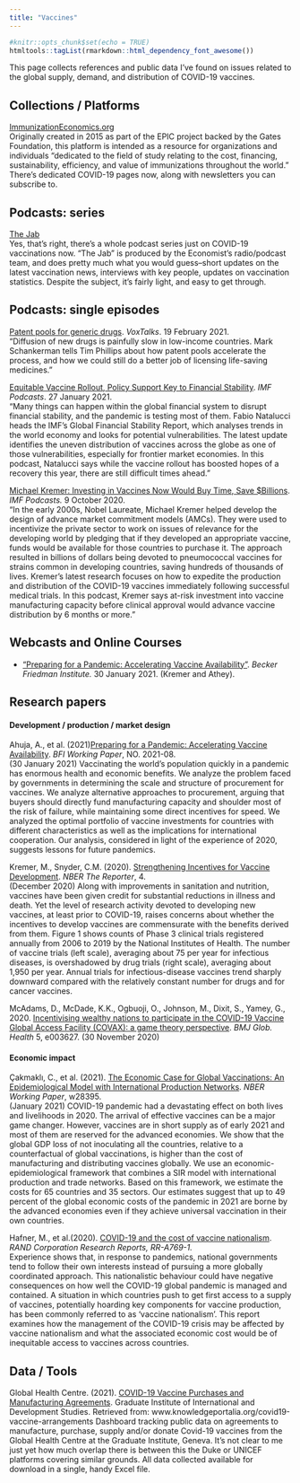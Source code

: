 ```yaml
---
title: "Vaccines"
---
```

```r
#knitr::opts_chunk$set(echo = TRUE)
htmltools::tagList(rmarkdown::html_dependency_font_awesome())
```

This page collects references and public data I've found on issues related to the global supply, demand, and distribution of COVID-19 vaccines. 

## Collections / Platforms

[ImmunizationEconomics.org](http://immunizationeconomics.org/)  
Originally created in 2015 as part of the EPIC project backed by the Gates Foundation, this platform is intended as a resource for organizations and individuals "dedicated to the field of study relating to the cost, financing, sustainability, efficiency, and value of immunizations throughout the world." There's dedicated COVID-19 pages now, along with newsletters you can subscribe to.  

    
## Podcasts: series  

[The Jab](https://www.economist.com/podcasts/2021/02/22/the-jab-a-new-podcast-from-the-economist)    
Yes, that's right, there's a whole podcast series just on COVID-19 vaccinations now. "The Jab" is produced by the Economist's radio/podcast team, and does pretty much what you would guess--short updates on the latest vaccination news, interviews with key people, updates on vaccination statistics. Despite the subject, it's fairly light, and easy to get through.  

  
## Podcasts: single episodes  

[Patent pools for generic drugs](https://voxeu.org/vox-talks/patent-pools-generic-drugs). *VoxTalks*. 19 February 2021.  
"Diffusion of new drugs is painfully slow in low-income countries. Mark Schankerman tells Tim Phillips about how patent pools accelerate the process, and how we could still do a better job of licensing life-saving medicines."

[Equitable Vaccine Rollout, Policy Support Key to Financial Stability](https://www.imf.org/en/News/Podcasts/All-Podcasts/2021/01/26/gfsr-update). *IMF Podcasts*. 27 January 2021.  
"Many things can happen within the global financial system to disrupt financial stability, and the pandemic is testing most of them. Fabio Natalucci heads the IMF's Global Financial Stability Report, which analyses trends in the world economy and looks for potential vulnerabilities. The latest update identifies the uneven distribution of vaccines across the globe as one of those vulnerabilities, especially for frontier market economies. In this podcast, Natalucci says while the vaccine rollout has boosted hopes of a recovery this year, there are still difficult times ahead."
  
[Michael Kremer: Investing in Vaccines Now Would Buy Time, Save $Billions](https://www.imf.org/en/News/Podcasts/All-Podcasts/2020/10/09/michael-kremer). *IMF Podcasts.* 9 October 2020.    
"In the early 2000s, Nobel Laureate, Michael Kremer helped develop the design of advance market commitment models (AMCs). They were used to incentivize the private sector to work on issues of relevance for the developing world by pledging that if they developed an appropriate vaccine, funds would be available for those countries to purchase it. The approach resulted in billions of dollars being devoted to pneumococcal vaccines for strains common in developing countries, saving hundreds of thousands of lives. Kremer's latest research focuses on how to expedite the production and distribution of the COVID-19 vaccines immediately following successful medical trials. In this podcast, Kremer says at-risk investment into vaccine manufacturing capacity before clinical approval would advance vaccine distribution by 6 months or more."  

  
## Webcasts and Online Courses  
    
* ["Preparing for a Pandemic: Accelerating Vaccine Availability"](https://bfi.uchicago.edu/insight/multimedia/preparing-for-a-pandemic-accelerating-vaccine-availability/). *Becker Friedman Institute.* 30 January 2021. (Kremer and Athey).   

  
<!-- ## Reports   -->

  
## Research papers

#### **Development / production / market design**

Ahuja, A., et al. (2021)[Preparing for a Pandemic: Accelerating Vaccine Availability](https://bfi.uchicago.edu/working-paper/preparing-for-a-pandemic-accelerating-vaccine-availability/). *BFI Working Paper*, NO. 2021-08.  
(30 January 2021) Vaccinating the world’s population quickly in a pandemic has enormous health and economic benefits. We analyze the problem faced by governments in determining the scale and structure of procurement for vaccines. We analyze alternative approaches to procurement, arguing that buyers should directly fund manufacturing capacity and shoulder most of the risk of failure, while maintaining some direct incentives for speed. We analyzed the optimal portfolio of vaccine investments for countries with different characteristics as well as the implications for international cooperation. Our analysis, considered in light of the experience of 2020, suggests lessons for future pandemics.

Kremer, M., Snyder, C.M. (2020). [Strengthening Incentives for Vaccine Development](https://www.nber.org/reporter/2020number4/strengthening-incentives-vaccine-development). *NBER The Reporter*, 4.    
(December 2020) Along with improvements in sanitation and nutrition, vaccines have been given credit for substantial reductions in illness and death. Yet the level of research activity devoted to developing new vaccines, at least prior to COVID-19, raises concerns about whether the incentives to develop vaccines are commensurate with the benefits derived from them. Figure 1 shows counts of Phase 3 clinical trials registered annually from 2006 to 2019 by the National Institutes of Health. The number of vaccine trials (left scale), averaging about 75 per year for infectious diseases, is overshadowed by drug trials (right scale), averaging about 1,950 per year. Annual trials for infectious-disease vaccines trend sharply downward compared with the relatively constant number for drugs and for cancer vaccines.
  
McAdams, D., McDade, K.K., Ogbuoji, O., Johnson, M., Dixit, S., Yamey, G., 2020. [Incentivising wealthy nations to participate in the COVID-19 Vaccine Global Access Facility (COVAX): a game theory perspective](https://doi.org/10.1136/bmjgh-2020-003627). *BMJ Glob. Health* 5, e003627. 
(30 November 2020)  


#### **Economic impact**

Çakmaklı, C., et al. (2021). [The Economic Case for Global Vaccinations: An Epidemiological Model with International Production Networks](https://www.nber.org/papers/w28395). *NBER Working Paper*, w28395.  
(January 2021) COVID-19 pandemic had a devastating effect on both lives and livelihoods in 2020. The arrival of effective vaccines can be a major game changer. However, vaccines are in short supply as of early 2021 and most of them are reserved for the advanced economies. We show that the global GDP loss of not inoculating all the countries, relative to a counterfactual of global vaccinations, is higher than the cost of manufacturing and distributing vaccines globally. We use an economic-epidemiological framework that combines a SIR model with international production and trade networks. Based on this framework, we estimate the costs for 65 countries and 35 sectors. Our estimates suggest that up to 49 percent of the global economic costs of the pandemic in 2021 are borne by the advanced economies even if they achieve universal vaccination in their own countries.  
  
Hafner, M., et al.(2020). [COVID-19 and the cost of vaccine nationalism](https://www.rand.org/pubs/research_reports/RRA769-1.html). *RAND Corporation Research Reports, RR-A769-1.*  
Experience shows that, in response to pandemics, national governments tend to follow their own interests instead of pursuing a more globally coordinated approach. This nationalistic behaviour could have negative consequences on how well the COVID-19 global pandemic is managed and contained. A situation in which countries push to get first access to a supply of vaccines, potentially hoarding key components for vaccine production, has been commonly referred to as 'vaccine nationalism'. This report examines how the management of the COVID-19 crisis may be affected by vaccine nationalism and what the associated economic cost would be of inequitable access to vaccines across countries.  

<!-- #### **Allocation / Distribution** -->


## Data / Tools 
  
Global Health Centre. (2021). [COVID-19 Vaccine Purchases and Manufacturing Agreements](www.knowledgeportalia.org/covid19-vaccine-arrangements). Graduate Institute of International and Development Studies. Retrieved from: www.knowledgeportalia.org/covid19-vaccine-arrangements
Dashboard tracking public data on agreements to manufacture, purchase, supply and/or donate Covid-19 vaccines from the Global Health Centre at the Graduate Institute, Geneva. It's not clear to me just yet how much overlap there is between this the Duke or UNICEF platforms covering similar grounds. All data collected available for download in a single, handy Excel file. 


<!-- ## Accounts to follow -->

<!-- * [Susan Athey](https://www.gsb.stanford.edu/faculty-research/faculty/susan-athey) (Stanford) [<i class="fa fa-twitter"></i> ](https://twitter.com/susan_athey)   -->

<!-- * [Alexandre Belloni](https://faculty.fuqua.duke.edu/~abn5/belloni-index.html) (Duke)   -->

<!-- * [Victor Chernozhukov](http://www.mit.edu/~vchern/) (MIT)   -->
